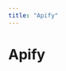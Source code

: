 ```yaml
---
title: "Apify"
---
```

<!-- WARNING: This file is auto-generated by generate_tool_docs.py. Do not edit manually. -->


# Apify
